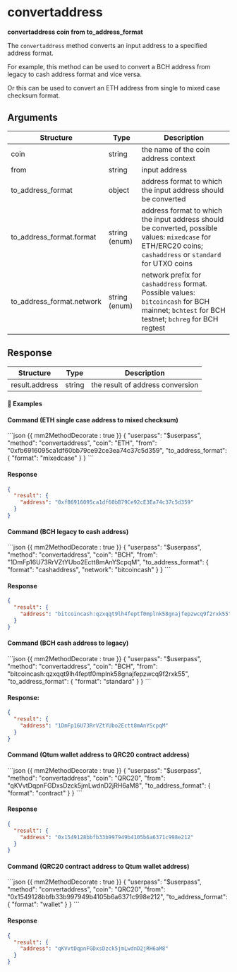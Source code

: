 # convertaddress

**convertaddress coin from to_address_format**

The `convertaddress` method converts an input address to a specified address format.

For example, this method can be used to convert a BCH address from legacy to cash address format and vice versa.

Or this can be used to convert an ETH address from single to mixed case checksum format.

## Arguments

| Structure                 | Type          | Description                                                                                                                                                 |
| ------------------------- | ------------- | ----------------------------------------------------------------------------------------------------------------------------------------------------------- |
| coin                      | string        | the name of the coin address context                                                                                                                        |
| from                      | string        | input address                                                                                                                                               |
| to_address_format         | object        | address format to which the input address should be converted                                                                                               |
| to_address_format.format  | string (enum) | address format to which the input address should be converted, possible values: `mixedcase` for ETH/ERC20 coins; `cashaddress` or `standard` for UTXO coins |
| to_address_format.network | string (enum) | network prefix for `cashaddress` format. Possible values: `bitcoincash` for BCH mainnet; `bchtest` for BCH testnet; `bchreg` for BCH regtest                |

## Response

| Structure      | Type   | Description                      |
| -------------- | ------ | -------------------------------- |
| result.address | string | the result of address conversion |

<CollapsibleSection expandedText='Hide Response' collapsedText='Show Response'>

#### 📌 Examples

#### Command (ETH single case address to mixed checksum)

<CodeGroup title="" tag="POST" label="convertaddress">
```json {{ mm2MethodDecorate : true }}
{
  "userpass": "$userpass",
  "method": "convertaddress",
  "coin": "ETH",
  "from": "0xfb6916095ca1df60bb79ce92ce3ea74c37c5d359",
  "to_address_format": {
    "format": "mixedcase"
  }
}
```
</CodeGroup>


#### Response

```json
{
  "result": {
    "address": "0xfB6916095ca1df60bB79Ce92cE3Ea74c37c5d359"
  }
}
```

#### Command (BCH legacy to cash address)

<CodeGroup title="" tag="POST" label="convertaddress">
```json {{ mm2MethodDecorate : true }}
{
  "userpass": "$userpass",
  "method": "convertaddress",
  "coin": "BCH",
  "from": "1DmFp16U73RrVZtYUbo2Ectt8mAnYScpqM",
  "to_address_format": {
    "format": "cashaddress",
    "network": "bitcoincash"
  }
}
```
</CodeGroup>


#### Response

```json
{
  "result": {
    "address": "bitcoincash:qzxqqt9lh4feptf0mplnk58gnajfepzwcq9f2rxk55"
  }
}
```

#### Command (BCH cash address to legacy)

<CodeGroup title="" tag="POST" label="convertaddress">
```json {{ mm2MethodDecorate : true }}
{
  "userpass": "$userpass",
  "method": "convertaddress",
  "coin": "BCH",
  "from": "bitcoincash:qzxqqt9lh4feptf0mplnk58gnajfepzwcq9f2rxk55",
  "to_address_format": {
    "format": "standard"
  }
}
```
</CodeGroup>


#### Response:

```json
{
  "result": {
    "address": "1DmFp16U73RrVZtYUbo2Ectt8mAnYScpqM"
  }
}
```

#### Command (Qtum wallet address to QRC20 contract address)

<CodeGroup title="" tag="POST" label="convertaddress">
```json {{ mm2MethodDecorate : true }}
{
  "userpass": "$userpass",
  "method": "convertaddress",
  "coin": "QRC20",
  "from": "qKVvtDqpnFGDxsDzck5jmLwdnD2jRH6aM8",
  "to_address_format": {
    "format": "contract"
  }
}
```
</CodeGroup>


#### Response

```json
{
  "result": {
    "address": "0x1549128bbfb33b997949b4105b6a6371c998e212"
  }
}
```

#### Command (QRC20 contract address to Qtum wallet address)

<CodeGroup title="" tag="POST" label="convertaddress">
```json {{ mm2MethodDecorate : true }}
{
  "userpass": "$userpass",
  "method": "convertaddress",
  "coin": "QRC20",
  "from": "0x1549128bbfb33b997949b4105b6a6371c998e212",
  "to_address_format": {
    "format": "wallet"
  }
}
```
</CodeGroup>


#### Response

```json
{
  "result": {
    "address": "qKVvtDqpnFGDxsDzck5jmLwdnD2jRH6aM8"
  }
}
```

</CollapsibleSection>
